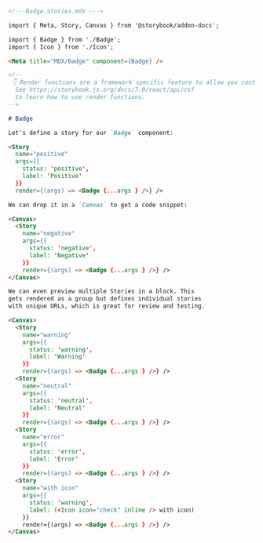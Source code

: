 ```md
<!---Badge.stories.mdx --->

import { Meta, Story, Canvas } from '@storybook/addon-docs';

import { Badge } from './Badge';
import { Icon } from './Icon';

<Meta title="MDX/Badge" component={Badge} />

<!--
 👇 Render functions are a framework specific feature to allow you control on how the component renders.
  See https://storybook.js.org/docs/7.0/react/api/csf
  to learn how to use render functions.
-->

# Badge

Let's define a story for our `Badge` component:

<Story
  name="positive"
  args={{
    status: 'positive',
    label: 'Positive'
  }}
  render={(args) => <Badge {...args } />} />

We can drop it in a `Canvas` to get a code snippet:

<Canvas>
  <Story 
    name="negative"
    args={{
      status: 'negative',
      label: 'Negative'
    }}
    render={(args) => <Badge {...args } />} />
</Canvas>

We can even preview multiple Stories in a block. This
gets rendered as a group but defines individual stories
with unique URLs, which is great for review and testing.

<Canvas>
  <Story 
    name="warning"
    args={{
      status: 'warning',
      label: 'Warning' 
    }}
    render={(args) => <Badge {...args } />} />
  <Story
    name="neutral"
    args={{
      status: 'neutral',
      label: 'Neutral'
    }}
    render={(args) => <Badge {...args } />} />
  <Story
    name="error"
    args={{
      status: 'error',
      label: 'Error'
    }}
    render={(args) => <Badge {...args } />} />
  <Story
    name="with icon"
    args={{
      status: 'warning',
      label: (<Icon icon="check" inline /> with icon)
    }}
    render={(args) => <Badge {...args } />} />
</Canvas>
```
